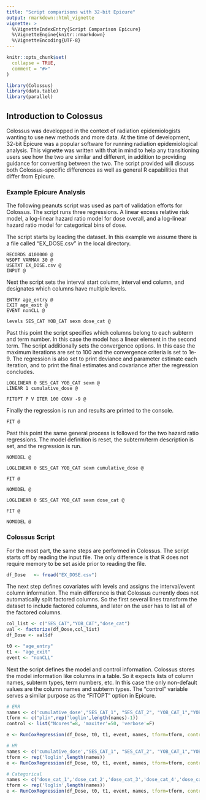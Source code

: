 ```yaml
---
title: "Script comparisons with 32-bit Epicure"
output: rmarkdown::html_vignette
vignette: >
  %\VignetteIndexEntry{Script Comparison Epicure}
  %\VignetteEngine{knitr::rmarkdown}
  %\VignetteEncoding{UTF-8}
---
```


```r
knitr::opts_chunk$set(
  collapse = TRUE,
  comment = "#>"
)
```

```r
library(Colossus)
library(data.table)
library(parallel)
```

## Introduction to Colossus

Colossus was developped in the context of radiation epidemiologists wanting to use new methods and more data. At the time of development, 32-bit Epicure was a popular software for running radiation epidemiological analysis. This vignette was written with that in mind to help any transitioning users see how the two are similar and different, in addition to providing guidance for converting between the two. The script provided will discuss both Colossus-specific differences as well as general R capabilities that differ from Epicure.

### Example Epicure Analysis
The following peanuts script was used as part of validation efforts for Colossus. The script runs three regressions. A linear excess relative risk model, a log-linear hazard ratio model for dose overall, and a log-linear hazard ratio model for categorical bins of dose.

The script starts by loading the dataset. In this example we assume there is a file called "EX_DOSE.csv" in the local directory.

```
RECORDS 4100000 @
WSOPT VARMAX 30 @
USETXT EX_DOSE.csv @
INPUT @
```

Next the script sets the interval start column, interval end column, and designates which columns have multiple levels.

```
ENTRY age_entry @
EXIT age_exit @
EVENT nonCLL @

levels SES_CAT YOB_CAT sexm dose_cat @
```

Past this point the script specifies which columns belong to each subterm and term number. In this case the model has a linear element in the second term. The script additionally sets the convergence options. In this case the maximum iterations are set to 100 and the convergence criteria is set to 1e-9. The regression is also set to print deviance and parameter estimate each iteration, and to print the final estimates and covariance after the regression concludes.

```
LOGLINEAR 0 SES_CAT YOB_CAT sexm @
LINEAR 1 cumulative_dose @

FITOPT P V ITER 100 CONV -9 @
```

Finally the regression is run and results are printed to the console.

```
FIT @
```

Past this point the same general process is followed for the two hazard ratio regressions. The model definition is reset, the subterm/term description is set, and the regression is run.

```
NOMODEL @

LOGLINEAR 0 SES_CAT YOB_CAT sexm cumulative_dose @

FIT @

NOMODEL @

LOGLINEAR 0 SES_CAT YOB_CAT sexm dose_cat @

FIT @

NOMODEL @
```
### Colossus Script

For the most part, the same steps are performed in Colossus. The script starts off by reading the input file. The only difference is that R does not require memory to be set aside prior to reading the file.

```r
df_Dose   <- fread("EX_DOSE.csv")
```

The next step defines covariates with levels and assigns the interval/event column information. The main difference is that Colossus currently does not automatically split factored columns. So the first several lines transform the dataset to include factored columns, and later on the user has to list all of the factored columns.

```r
col_list <- c("SES_CAT","YOB_CAT","dose_cat")
val <- factorize(df_Dose,col_list)
df_Dose <- val$df

t0 <- "age_entry"
t1 <- "age_exit"
event <- "nonCLL"
```

Next the script defines the model and control information. Colossus stores the model information like columns in a table. So it expects lists of column names, subterm types, term numbers, etc. In this case the only non-default values are the column names and subterm types. The "control" variable serves a similar purpose as the "FITOPT" option in Epicure.

```r

# ERR
names <- c('cumulative_dose',"SES_CAT_1", "SES_CAT_2", "YOB_CAT_1","YOB_CAT_2","YOB_CAT_3","YOB_CAT_4", "sexm")
tform <- c("plin",rep('loglin',length(names)-1))
control <- list("Ncores"=8, 'maxiter'=50, 'verbose'=F)
```

```r
e <- RunCoxRegression(df_Dose, t0, t1, event, names, tform=tform, control = control)
```

```r
# HR
names <- c('cumulative_dose',"SES_CAT_1", "SES_CAT_2", "YOB_CAT_1","YOB_CAT_2","YOB_CAT_3","YOB_CAT_4", "sexm")
tform <- rep('loglin',length(names))
e <- RunCoxRegression(df_Dose, t0, t1, event, names, tform=tform, control = control)

# Categorical
names <- c('dose_cat_1','dose_cat_2','dose_cat_3','dose_cat_4','dose_cat_5','dose_cat_6', "SES_CAT_1", "SES_CAT_2", "YOB_CAT_1","YOB_CAT_2","YOB_CAT_3","YOB_CAT_4", "sexm")
tform <- rep('loglin',length(names))
e <- RunCoxRegression(df_Dose, t0, t1, event, names, tform=tform, control = control)
```
